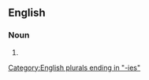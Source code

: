 ==English==

===Noun===
{{head|en|noun plural form}}

# {{plural of|idiomaticity|lang=en}}

[[Category:English plurals ending in "-ies"]]